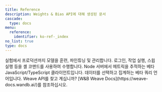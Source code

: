 ```yaml
---
title: Reference
description: Weights & Bias API에 대해 생성된 문서
cascade:
  type: docs
menu:
  reference:
    identifier: ko-ref-_index
no_list: true
type: docs
---
```


<CardGroup cols={2}>
<Card title="Python 라이브러리" href="./python/">
실험에서 프로덕션까지 모델을 훈련, 파인튜닝 및 관리합니다.
</Card>
<Card title="커맨드라인 인터페이스" href="./query-panel/">
로그인, 작업 실행, 스윕 실행 등을 셸 코맨드를 사용하여 수행합니다.
</Card>
</CardGroup>

<CardGroup cols={2}>
<Card title="Javascript 라이브러리" href="./js/">
Node 서버에서 메트릭을 추적하는 베타 JavaScript/TypeScript 클라이언트입니다.
</Card>
<Card title="Query 패널" href="./query-panel/">
데이터를 선택하고 집계하는 베타 쿼리 언어입니다.
</Card>
</CardGroup>

<Note>
Weave API를 찾고 계십니까? [W&B Weave Docs](https://weave-docs.wandb.ai/)를 참조하십시오.
</Note>
